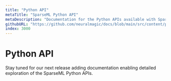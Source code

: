 ```yaml
---
title: "Python API"
metaTitle: "SparseML Python API"
metaDescription: "Documentation for the Python APIs available with SparseZoo enabling use of SOTA sparsified models and recipes"
githubURL: "https://github.com/neuralmagic/docs/blob/main/src/content/products/sparsezoo/python-api.mdx"
index: 3000
---
```


# Python API

Stay tuned for our next release adding documentation enabling detailed exploration of the SparseML Python APIs.
